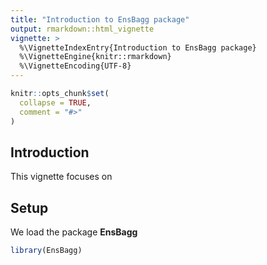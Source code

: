 ```yaml
---
title: "Introduction to EnsBagg package"
output: rmarkdown::html_vignette
vignette: >
  %\VignetteIndexEntry{Introduction to EnsBagg package}
  %\VignetteEngine{knitr::rmarkdown}
  %\VignetteEncoding{UTF-8}
---
```


```r
knitr::opts_chunk$set(
  collapse = TRUE,
  comment = "#>"
)
```



## Introduction

This vignette focuses on 


## Setup

We load the package __EnsBagg__ 

```r
library(EnsBagg)
```



